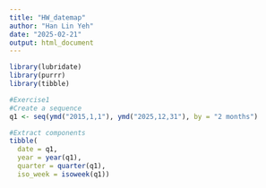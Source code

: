 ```yaml
---
title: "HW_datemap"
author: "Han Lin Yeh"
date: "2025-02-21"
output: html_document
---
```


```r
library(lubridate)
library(purrr)
library(tibble)

#Exercise1
#Create a sequence 
q1 <- seq(ymd("2015,1,1"), ymd("2025,12,31"), by = "2 months")

#Extract components
tibble(
  date = q1,
  year = year(q1),
  quarter = quarter(q1),
  iso_week = isoweek(q1))
```

